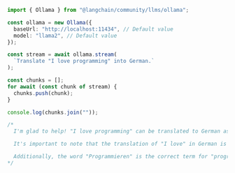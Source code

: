```typescript
import { Ollama } from "@langchain/community/llms/ollama";

const ollama = new Ollama({
  baseUrl: "http://localhost:11434", // Default value
  model: "llama2", // Default value
});

const stream = await ollama.stream(
  `Translate "I love programming" into German.`
);

const chunks = [];
for await (const chunk of stream) {
  chunks.push(chunk);
}

console.log(chunks.join(""));

/*
  I'm glad to help! "I love programming" can be translated to German as "Ich liebe Programmieren."

  It's important to note that the translation of "I love" in German is "ich liebe," which is a more formal and polite way of saying "I love." In informal situations, people might use "mag ich" or "möchte ich" instead.

  Additionally, the word "Programmieren" is the correct term for "programming" in German. It's a combination of two words: "Programm" and "-ieren," which means "to do something." So, the full translation of "I love programming" would be "Ich liebe Programmieren.
*/
```
